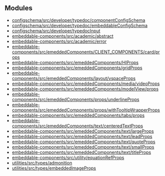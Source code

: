 ## Modules

- [configschema/src/developer/typedoc/componentConfigSchema](/configschema.src.developer.typedoc.componentConfigSchema.mdx)
- [configschema/src/developer/typedoc/embeddableConfigSchema](/configschema.src.developer.typedoc.embeddableConfigSchema.mdx)
- [configschema/src/developer/typedocInput](/configschema.src.developer.typedocInput.mdx)
- [embeddable-components/src/academic/abstract](/embeddable-components.src.academic.abstract.mdx)
- [embeddable-components/src/academic/error](/embeddable-components.src.academic.error.mdx)
- [embeddable-components/src/emeddedComponents/CLIENT_COMPONENTS/card/props](/embeddable-components.src.emeddedComponents.CLIENT_COMPONENTS.card.props.mdx)
- [embeddable-components/src/emeddedComponents/HlProps](/embeddable-components.src.emeddedComponents.HlProps.mdx)
- [embeddable-components/src/emeddedComponents/gridProps](/embeddable-components.src.emeddedComponents.gridProps.mdx)
- [embeddable-components/src/emeddedComponents/layout/vspaceProps](/embeddable-components.src.emeddedComponents.layout.vspaceProps.mdx)
- [embeddable-components/src/emeddedComponents/media/videoProps](/embeddable-components.src.emeddedComponents.media.videoProps.mdx)
- [embeddable-components/src/emeddedComponents/modelView/props](/embeddable-components.src.emeddedComponents.modelView.props.mdx)
- [embeddable-components/src/emeddedComponents/props/underlineProps](/embeddable-components.src.emeddedComponents.props.underlineProps.mdx)
- [embeddable-components/src/emeddedComponents/props/withTooltipWrapperProps](/embeddable-components.src.emeddedComponents.props.withTooltipWrapperProps.mdx)
- [embeddable-components/src/emeddedComponents/tabs/props](/embeddable-components.src.emeddedComponents.tabs.props.mdx)
- [embeddable-components/src/emeddedComponents/text/centeredTextProps](/embeddable-components.src.emeddedComponents.text.centeredTextProps.mdx)
- [embeddable-components/src/emeddedComponents/text/largeProps](/embeddable-components.src.emeddedComponents.text.largeProps.mdx)
- [embeddable-components/src/emeddedComponents/text/leadProps](/embeddable-components.src.emeddedComponents.text.leadProps.mdx)
- [embeddable-components/src/emeddedComponents/text/quoteProps](/embeddable-components.src.emeddedComponents.text.quoteProps.mdx)
- [embeddable-components/src/emeddedComponents/text/smallProps](/embeddable-components.src.emeddedComponents.text.smallProps.mdx)
- [embeddable-components/src/emeddedComponents/text/titleProps](/embeddable-components.src.emeddedComponents.text.titleProps.mdx)
- [embeddable-components/src/utility/equationRefProps](/embeddable-components.src.utility.equationRefProps.mdx)
- [utilities/src/types/admonition](/utilities.src.types.admonition.mdx)
- [utilities/src/types/embeddedImageProps](/utilities.src.types.embeddedImageProps.mdx)
